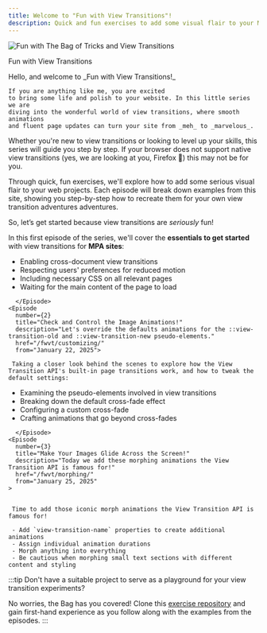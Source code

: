 ```yaml
---
title: Welcome to "Fun with View Transitions"!
description: Quick and fun exercises to add some visual flair to your MPA website with view transitions.
---
```


<script>{`document.querySelector("h1").innerHTML="Welcome to<br/><i>Fun with View Transitions</i>!"`}</script>


<div id="intro">
  <Media>
  <Image src={wb} alt="Fun with The Bag of Tricks and View Transitions" />
  <p slot="caption">Fun with View Transitions</p>
  </Media>
  <div id="intro-text">
    Hello, and welcome to _Fun with View Transitions!_

    If you are anything like me, you are excited
    to bring some life and polish to your website. In this little series we are
    diving into the wonderful world of view transitions, where smooth animations
    and fluent page updates can turn your site from _meh_ to _marvelous_.

Whether you're new to view transitions or looking to level up your skills, this series will guide you step by step. If your browser does not support native view transitions (yes, we are looking at you, Firefox 👀) this may not be for you.

Through quick, fun exercises, we'll explore how to add some serious visual flair to your web projects. Each episode will break down examples from this site, showing you step-by-step how to recreate them for your own view transition adventures adventures.

So, let’s get started because view transitions are _seriously_ fun!

  </div>
  </div>

<div class="no-vtbag-decl">
  <EpisodePlayer>
    <Episode
        number={1}
        title="Ladies and Gentlemen, Start Your Engines!"
        description="We enable browser-native cross-document view transitions globally on your multi-page site."
        details=""
        href="/fwvt/enabling/"
        from="January 19, 2025"
      >

In this first episode of the series, we'll cover the **essentials to get started** with view transitions for **MPA sites**:

<div>

  - Enabling cross-document view transitions
  - Respecting users' preferences for reduced motion
  - Including necessary CSS on all relevant pages
  - Waiting for the main content of the page to load

</div>

      </Episode>
    <Episode
      number={2}
      title="Check and Control the Image Animations!"
      description="Let's override the defaults animations for the ::view-transition-old and ::view-transition-new pseudo-elements."
      href="/fwvt/customizing/"
      from="January 22, 2025">

     Taking a closer look behind the scenes to explore how the View Transition API's built-in page transitions work, and how to tweak the default settings:

<div>

  - Examining the pseudo-elements involved in view transitions
  - Breaking down the default cross-fade effect
  - Configuring a custom cross-fade
  - Crafting animations that go beyond cross-fades

</div>

      </Episode>
    <Episode
      number={3}
      title="Make Your Images Glide Across the Screen!"
      description="Today we add these morphing animations the View Transition API is famous for!"
      href="/fwvt/morphing/"
      from="January 25, 2025"
    >


     Time to add those iconic morph animations the View Transition API is famous for!

     - Add `view-transition-name` properties to create additional animations
     - Assign individual animation durations
     - Morph anything into everything
     - Be cautious when morphing small text sections with different content and styling


</Episode>

  </EpisodePlayer>
</div>

:::tip
Don't have a suitable project to serve as a playground for your view transition experiments?

No worries, the Bag has you covered! Clone this [exercise repository](https://github.com/vtbag/fun-with-view-transitions) and gain first-hand experience as you follow along with the examples from the episodes.
:::

<portal-gate to="end:head">

<style>{`
  .episode {
    view-transition-class: episode;
  }
  #intro  {
    display: flex;
    flex-direction: column;
    div {
      flex: 1;
    }
    &>span {
      margin-left: auto;
      img {
        display: inline-block;
        height: 11lh;
        width: auto;
        view-transition-name: logo;
      }
    }
  }
  @media(min-width:450px) {
    #intro {
      flex-direction: row-reverse;
    }
  }
  :root {
    --sl-content-width: 100%;
  }
  aside.right-sidebar-container {
    display: none;
  }

`}</style>

</portal-gate>

